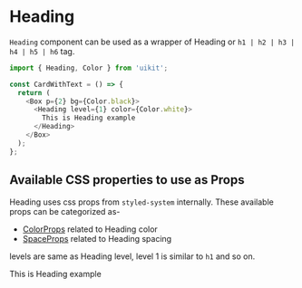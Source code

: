

<Meta title="Core/Heading" component={Heading} />

# Heading

`Heading` component can be used as a wrapper of Heading or `h1 | h2 | h3 | h4 | h5 | h6` tag.

```js
import { Heading, Color } from 'uikit';

const CardWithText = () => {
  return (
    <Box p={2} bg={Color.black}>
      <Heading level={1} color={Color.white}>
        This is Heading example
      </Heading>
    </Box>
  );
};
```

## Available CSS properties to use as Props

Heading uses css props from `styled-system` internally. These available props can be categorized as-

- [ColorProps](https://styled-system.com/api/#color) related to Heading color
- [SpaceProps](https://styled-system.com/api/#space) related to Heading spacing

levels are same as Heading level, level 1 is similar to `h1` and so on.

<Canvas>
  <Story name="Heading component">
    <Box p={2} bg={Color.black}>
      <Heading level={1} color={Color.white}>
        This is Heading example
      </Heading>
    </Box>
  </Story>
</Canvas>

